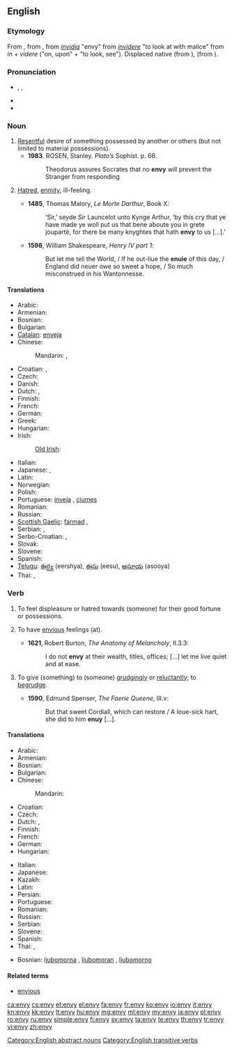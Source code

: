 ==English==

===Etymology===
From {{etyl|enm}} {{term|envie||lang=enm}}, from {{etyl|fro}} {{term|envie||lang=fro}}, from {{etyl|la}} ''[[invidia#Latin|invidia]]'' "envy" from ''[[invidere#Latin|invidere]]'' "to look at with malice" from ''in'' + ''videre'' ("on, upon" + "to look, see"). Displaced native {{enm}} {{term|ande|ande, onde|envy|lang=enm}} (from {{ang}} {{term|anda|anda, onda|breath, emotion, envy, hatred, grudge, dislike|lang=ang}}), {{enm}} {{term|nith|nithe, nith|envy, malice|lang=enm}} (from {{ang}} {{term|niþ|nīþ|envy, hatred, malice, spite, jealousy|lang=ang}}).

===Pronunciation===
* {{a|UK}} {{enPR|ĕn'vē}}, {{IPA|/ˈɛnviː/}}, {{SAMPA|/"Envi:/}}
* {{audio|En-uk-envy.ogg|Audio (UK)}}
* {{audio|En-us-envy.ogg|Audio (US)}}

===Noun===
{{en-noun|envies|-}}

# [[resentful|Resentful]] desire of something possessed by another or others (but not limited to material possessions). {{defdate|from 13th c.}}
#* '''1983'''.  ROSEN, Stanley.  ''Plato’s'' Sophist.  p. 66.
#*: Theodorus assures Socrates that no '''envy''' will prevent the Stranger from responding
# {{obsolete}} [[hatred|Hatred]], [[enmity]], ill-feeling. {{defdate|14th-18th c.}}
#* '''1485''', Thomas Malory, ''Le Morte Darthur'', Book X:
#*: ‘Sir,’ seyde Sir Launcelot unto Kynge Arthur, ‘by this cry that ye have made ye woll put us that bene aboute you in grete jouparté, for there be many knyghtes that hath '''envy''' to us [...].’
#* '''1598''', William Shakespeare, ''Henry IV part 1'':
#*: But let me tell the World, / If he out-liue the '''enuie''' of this day, / England did neuer owe so sweet a hope, / So much misconstrued in his Wantonnesse.

====Translations====
{{trans-top|resentful desire of something possessed by another}}
* Arabic: {{t|ar|حسد|m|tr=Hasad}}
* Armenian: {{t-|hy|նախանձ|tr=naxanj}}
* Bosnian: {{t-|bs|ljubomora|f}}
* Bulgarian: {{t|bg|завист|f|sc=Cyrl}}
* [[Catalan]]: [[enveja]] {{f}}
* Chinese:
*: Mandarin: {{t|cmn|妒嫉|tr=dùjí|sc=Hani}},  {{t-|cmn|羡慕|tr=xiànmù|sc=Hani}}
* Croatian: {{t-|hr|zavist|f|alt=závist}}, {{t-|hr|ljubomora|f|alt=ljubòmora}}
* Czech: {{t-|cs|závist|f}}
* Danish: {{t|da|misundelse}}
* Dutch: {{t+|nl|afgunst|f}}, {{t+|nl|nijd|m|alt=nĳd}}
* Finnish: {{t-|fi|kateus|m}}
* French: {{t+|fr|envie|f}}
* German: {{t+|de|Neid|m}}
* Greek: {{t+|el|φθόνος|m|tr=fthónos}}
* Hungarian: {{t|hu|irigység}}
* Irish:
*: [[Old Irish]]: {{tø|sga|format|n}}
{{trans-mid}}
* Italian: {{t+|it|invidia|f}}
* Japanese: {{t|ja|嫉妬|tr=しっと, shitto}},  {{t|ja|ねたみ|tr=netami}}
* Latin: {{t-|la|invidia|f}}
* Norwegian: {{t+|no|misunnelse}}
* Polish: {{t+|pl|zazdrość|f}}
* Portuguese: [[inveja]] {{f}}, [[ciumes]] {{m}}
* Romanian: {{t+|ro|invidie|f}}
* Russian: {{t+|ru|зависть|f|tr=závist’}}
* [[Scottish Gaelic]]: [[farmad]] {{m}}, {{t-|gd|eud|m|xs=Scottish Gaelic}}
* Serbian: {{t-|sr|zavist}}, {{t-|sr|ljubomora}}
* Serbo-Croatian: {{t|sh|zavist|f|xs=Serbo-Croatian}},  {{t|sh|jal|m|xs=Serbo-Croatian}}
* Slovak: {{t|sk|závist'|f}}
* Slovene: {{t-|sl|zavist|f}}
* Spanish: {{t-|es|envidia|f}}
* [[Telugu]]: [[ఈర్ష్య]] (eershya), [[ఈసు]] (eesu), [[అసూయ]] (asooya)
* Thai: {{t|th|ความริษยา|tr=ความริษยา}},  {{t|th|ความอิจฉา|tr=kwaam ìtchăa}}
{{trans-bottom}}

===Verb===
{{en-verb|env|i|ed}}

# {{transitive}} To feel displeasure or hatred towards (someone) for their good fortune or possessions. {{defdate|from 14th c.}}
# {{obsolete|intransitive}} To have [[envious]] feelings (at). {{defdate|15th-18th c.}}
#* '''1621''', Robert Burton, ''The Anatomy of Melancholy'', II.3.3:
#*: I do not '''envy''' at their wealth, titles, offices; [...] let me live quiet and at ease.
# {{obsolete|transitive}} To give (something) to (someone) [[grudgingly]] or [[reluctantly]]; to [[begrudge]]. {{defdate|16th-18th c.}}
#* '''1590''', Edmund Spenser, ''The Faerie Queene'', III.v:
#*: But that sweet Cordiall, which can restore / A loue-sick hart, she did to him '''enuy''' [...].

====Translations====
{{trans-top|to feel displeasure towards (someone) because of their good fortune, possessions}}
* Arabic: {{t|ar|غبط|tr=ghábaTa}}
* Armenian: {{t|hy|նախանձել|tr=naxanjel}}
* Bosnian: {{t-|bs|zavidjeti}}
* Bulgarian: {{t|bg|завиждам|sc=Cyrl}}
* Chinese:
*: Mandarin: {{t-|cmn|羡慕|tr=xiànmù|sc=Hani}}
* Croatian: {{t-|hr|zavidjeti|alt=závidjeti}}
* Czech: {{t-|cs|závidět}}
* Dutch: {{t+|nl|benijden|alt=benĳden}}, {{t|nl|afgunstig zijn|alt=afgunstig zĳn}}
* Finnish: {{t-|fi|kadehtia}}
* French: {{t+|fr|envier}}
* German: {{t+|de|beneiden}}
* Hungarian: {{t+|hu|irigyel}}
{{trans-mid}}
* Italian: {{t+|it|invidiare}}
* Japanese: {{t-|ja|羨む|tr=うらやむ, urayamu}}
* Kazakh: {{t|kk|қызғану|tr=qızğanû|sc=Cyrl|xs=Kazakh}}
* Latin: {{t-|la|invideo|alt=invideō}}
* Persian: {{t|fa|حسادت ورزیدن|sc=Arab|xs=Persian}}
* Portuguese: {{t|pt|invejar}}
* Romanian: {{t+|ro|invidia}}
* Russian: {{t+|ru|завидовать|tr=zavídovat’}}
* Serbian: {{t-|sr|zavideti}}
* Slovene: {{t|sl|zavidati}}
* Spanish: {{t-|es|envidiar}}
* Thai: {{t|th|ริษยา|tr=rítyaa}}, {{t-|th|อิจฉา|tr=ìtchăa}}
{{trans-bottom}}

{{checktrans-top}}
* Bosnian: [[ljubomorna]] {{f}}, [[ljubomoran]] {{m}}, [[ljubomorno]] {{n}}
{{trans-bottom}}

====Related terms====
* [[envious]]

[[Category:English abstract nouns]]
[[Category:English transitive verbs]]

[[ca:envy]]
[[cs:envy]]
[[et:envy]]
[[el:envy]]
[[fa:envy]]
[[fr:envy]]
[[ko:envy]]
[[io:envy]]
[[it:envy]]
[[kn:envy]]
[[kk:envy]]
[[lt:envy]]
[[hu:envy]]
[[mg:envy]]
[[ml:envy]]
[[my:envy]]
[[ja:envy]]
[[pl:envy]]
[[ro:envy]]
[[ru:envy]]
[[simple:envy]]
[[fi:envy]]
[[sv:envy]]
[[ta:envy]]
[[te:envy]]
[[th:envy]]
[[tr:envy]]
[[vi:envy]]
[[zh:envy]]